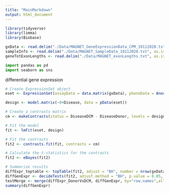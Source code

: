 ```yaml
---
title: "MainMarkdown"
output: html_document
---
```


```r
library(tidyverse)
library(limma)
library(Biobase)
```


```r
gxData <- read.delim("./Data/MAGNET_GeneExpressionData_CPM_19112020.txt", as.is = T, row.names = 1)
sampleInfo <- read.delim("./Data/MAGNET_SampleData_19112020.txt", as.is = T, row.names = 1)
geneTotExonLengths <- read.delim("./Data/MAGNET_exonLengths.txt", as.is = T, row.names = 1)
```

```python
import pandas as pd
import seaborn as sns

```

differential gene expression 
```r
# Create ExpressionSet object
eset <- ExpressionSet(assayData = data.matrix(gxData), phenoData = AnnotatedDataFrame(sampleInfo))

design <- model.matrix(~0+Disease, data = pData(eset))

# Create a contrasts matrix
cm <- makeContrasts(status = DiseaseDCM - DiseaseDonor, levels = design)

# Fit the model
fit <- lmFit(eset, design)

# Fit the contrasts
fit2 <- contrasts.fit(fit, contrasts = cm)

# Calculate the t-statistics for the contrasts
fit2 <- eBayes(fit2)

# Summarize results
diffExpr_toptable <- topTable(fit2, adjust = "BH", number = nrow(gxData))
diffGenExpr <- decideTests(fit2, adjust.method = "BH", p.value = 0.05, lfc = 1)
testMerge <- merge(diffExpr_DonorVsDCM, diffGenExpr, by="row.names",all.x=TRUE)
summary(diffGenExpr)
```